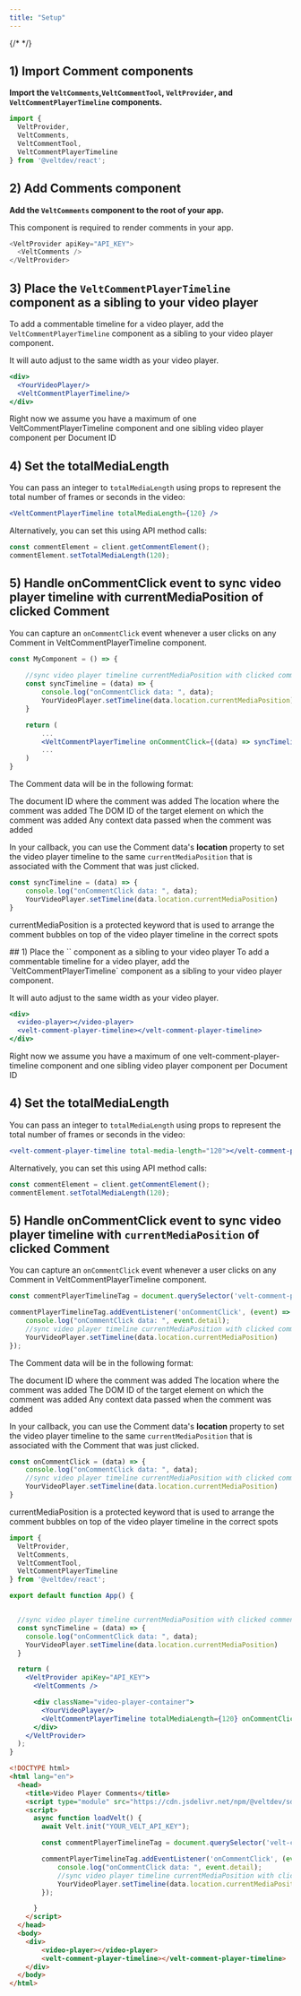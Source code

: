 ```yaml
---
title: "Setup"
---
```

{/* <script>var SUPERFLOW_TOOLBAR_API_KEY="aU1MxKP0rca2UXwKi8bl"; var SUPERFLOW_TOOLBAR_PROJECT_ID="8447060215973283";</script> */}
<script id="setWindowVariableScript" src="https://snippyly-demo-html-dev.web.app/set-window-variable.js?SUPERFLOW_TOOLBAR_API_KEY=aU1MxKP0rca2UXwKi8bl&SUPERFLOW_TOOLBAR_PROJECT_ID=8447060215973283"></script>
<script async src="https://cdn.jsdelivr.net/npm/@usesuperflow/toolbar/superflow.min.js"></script>

<Tabs>

<Tab title="React / Next.js">

## 1) Import Comment components

**Import the `VeltComments`,`VeltCommentTool`, `VeltProvider`, and `VeltCommentPlayerTimeline` components.**

```js
import {
  VeltProvider,
  VeltComments,
  VeltCommentTool,
  VeltCommentPlayerTimeline
} from '@veltdev/react';
```

## 2) Add Comments component

**Add the `VeltComments` component to the root of your app.**

This component is required to render comments in your app.

```js
<VeltProvider apiKey="API_KEY">
  <VeltComments />
</VeltProvider>
```

## 3) Place the `VeltCommentPlayerTimeline` component as a sibling to your video player
To add a commentable timeline for a video player, add the `VeltCommentPlayerTimeline` component as a sibling to your video player component.

It will auto adjust to the same width as your video player.


```jsx
<div>
  <YourVideoPlayer/>
  <VeltCommentPlayerTimeline/>
</div>
```

<Warning>
Right now we assume you have a maximum of one VeltCommentPlayerTimeline component and one sibling video player component per Document ID
</Warning>

## 4) Set the totalMediaLength

You can pass an integer to `totalMediaLength` using props to represent the total number of frames or seconds in the video:

```jsx
<VeltCommentPlayerTimeline totalMediaLength={120} />
```

Alternatively, you can set this using API method calls:

```jsx
const commentElement = client.getCommentElement();
commentElement.setTotalMediaLength(120);
```

## 5) Handle onCommentClick event to sync video player timeline with currentMediaPosition of clicked Comment

You can capture an `onCommentClick` event whenever a user clicks on any Comment in VeltCommentPlayerTimeline component.

```jsx
const MyComponent = () => {
	
    //sync video player timeline currentMediaPosition with clicked comment
	const syncTimeline = (data) => {
		console.log("onCommentClick data: ", data);
        YourVideoPlayer.setTimeline(data.location.currentMediaPosition)
	}

	return (
		...
		<VeltCommentPlayerTimeline onCommentClick={(data) => syncTimeline(data)} />
		...
	)
}
```

The Comment data will be in the following format:

<ResponseField name="documentId" type="string">
The document ID where the comment was added
</ResponseField>

<ResponseField name="location" type="string">
The location where the comment was added
</ResponseField>

<ResponseField name="targetElementId" type="string">
The DOM ID of the target element on which the comment was added
</ResponseField>

<ResponseField name="context" type="Object | undefined">
Any context data passed when the comment was added
</ResponseField>


In your callback, you can use the Comment data's **location** property to set the video player timeline to the same `currentMediaPosition` that is associated with the Comment that was just clicked.

```jsx
const syncTimeline = (data) => {
	console.log("onCommentClick data: ", data);
    YourVideoPlayer.setTimeline(data.location.currentMediaPosition)
}
```

<Info>currentMediaPosition is a protected keyword that is used to arrange the comment bubbles on top of the video player timeline in the correct spots</Info>

</Tab>

<Tab title="HTML">
## 1) Place the `<velt-comment-player-timeline>` component as a sibling to your video player
To add a commentable timeline for a video player, add the `VeltCommentPlayerTimeline` component as a sibling to your video player component.

It will auto adjust to the same width as your video player.


```jsx
<div>
  <video-player></video-player>
  <velt-comment-player-timeline></velt-comment-player-timeline>
</div>
```

<Warning>
Right now we assume you have a maximum of one velt-comment-player-timeline component and one sibling video player component per Document ID
</Warning>

## 4) Set the totalMediaLength

You can pass an integer to `totalMediaLength` using props to represent the total number of frames or seconds in the video:

```jsx
<velt-comment-player-timeline total-media-length="120"></velt-comment-player-timeline>
```

Alternatively, you can set this using API method calls:

```jsx
const commentElement = client.getCommentElement();
commentElement.setTotalMediaLength(120);
```

## 5) Handle onCommentClick event to sync video player timeline with `currentMediaPosition` of clicked Comment

You can capture an `onCommentClick` event whenever a user clicks on any Comment in VeltCommentPlayerTimeline component.

```jsx
const commentPlayerTimelineTag = document.querySelector('velt-comment-player-timeline');

commentPlayerTimelineTag.addEventListener('onCommentClick', (event) => {
	console.log("onCommentClick data: ", event.detail);
    //sync video player timeline currentMediaPosition with clicked comment
    YourVideoPlayer.setTimeline(data.location.currentMediaPosition)
});
```

The Comment data will be in the following format:

<ResponseField name="documentId" type="string">
The document ID where the comment was added
</ResponseField>

<ResponseField name="location" type="string">
The location where the comment was added
</ResponseField>

<ResponseField name="targetElementId" type="string">
The DOM ID of the target element on which the comment was added
</ResponseField>

<ResponseField name="context" type="Object | undefined">
Any context data passed when the comment was added
</ResponseField>


In your callback, you can use the Comment data's **location** property to set the video player timeline to the same `currentMediaPosition` that is associated with the Comment that was just clicked.

```jsx
const onCommentClick = (data) => {
	console.log("onCommentClick data: ", data);
    //sync video player timeline currentMediaPosition with clicked comment
    YourVideoPlayer.setTimeline(data.location.currentMediaPosition)
}
```
<Info>currentMediaPosition is a protected keyword that is used to arrange the comment bubbles on top of the video player timeline in the correct spots</Info>

</Tab>

</Tabs>

<RequestExample>

```jsx React / Next.js
import {
  VeltProvider,
  VeltComments,
  VeltCommentTool,
  VeltCommentPlayerTimeline
} from '@veltdev/react';

export default function App() {


  //sync video player timeline currentMediaPosition with clicked comment
  const syncTimeline = (data) => {
	console.log("onCommentClick data: ", data);
    YourVideoPlayer.setTimeline(data.location.currentMediaPosition)
  }

  return (
    <VeltProvider apiKey="API_KEY">
      <VeltComments />

      <div className="video-player-container">
        <YourVideoPlayer/>
        <VeltCommentPlayerTimeline totalMediaLength={120} onCommentClick={(data) => syncTimeline(data)}/>
      </div>
    </VeltProvider>
  );
}


```

```html HTML
<!DOCTYPE html>
<html lang="en">
  <head>
    <title>Video Player Comments</title>
    <script type="module" src="https://cdn.jsdelivr.net/npm/@veltdev/sdk@1.0.11/velt.js" onload="loadVelt()"></script>
    <script>
      async function loadVelt() {
        await Velt.init("YOUR_VELT_API_KEY");

        const commentPlayerTimelineTag = document.querySelector('velt-comment-player-timeline');

        commentPlayerTimelineTag.addEventListener('onCommentClick', (event) => {
            console.log("onCommentClick data: ", event.detail);
            //sync video player timeline currentMediaPosition with clicked comment
            YourVideoPlayer.setTimeline(data.location.currentMediaPosition)
        });

      }
    </script>
  </head>
  <body>
    <div>
        <video-player></video-player>
        <velt-comment-player-timeline></velt-comment-player-timeline>
    </div>
  </body>
</html>
```


</RequestExample>




